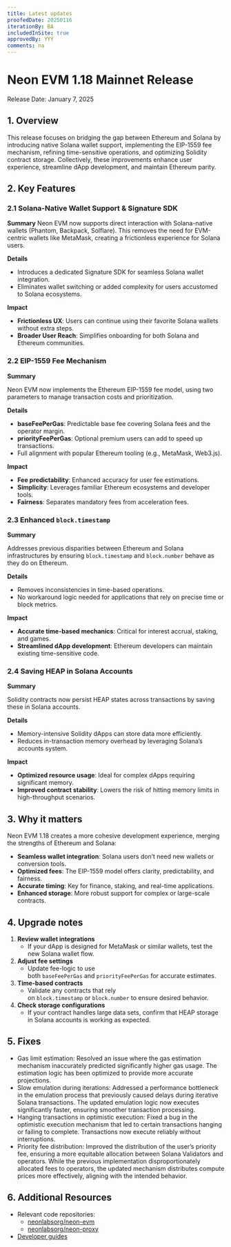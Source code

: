 ```yaml
---
title: Latest updates
proofedDate: 20250116
iterationBy: BA
includedInSite: true
approvedBy: YYY
comments: na
---
```

# Neon EVM 1.18 Mainnet Release
Release Date:   January 7, 2025

## 1. Overview

This release focuses on bridging the gap between Ethereum and Solana by introducing native Solana wallet support, implementing the EIP-1559 fee mechanism, refining time-sensitive operations, and optimizing Solidity contract storage. Collectively, these improvements enhance user experience, streamline dApp development, and maintain Ethereum parity.

## 2. Key Features

### 2.1 Solana-Native Wallet Support & Signature SDK

**Summary**
Neon EVM now supports direct interaction with Solana-native wallets (Phantom, Backpack, Solflare). This removes the need for EVM-centric wallets like MetaMask, creating a frictionless experience for Solana users.

**Details**

- Introduces a dedicated Signature SDK for seamless Solana wallet integration.
- Eliminates wallet switching or added complexity for users accustomed to Solana ecosystems.

**Impact**

- **Frictionless UX**: Users can continue using their favorite Solana wallets without extra steps.
- **Broader User Reach**: Simplifies onboarding for both Solana and Ethereum communities.

### 2.2 EIP-1559 Fee Mechanism

**Summary**

Neon EVM now implements the Ethereum EIP-1559 fee model, using two parameters to manage transaction costs and prioritization.

**Details**

- **baseFeePerGas**: Predictable base fee covering Solana fees and the operator margin.
- **priorityFeePerGas**: Optional premium users can add to speed up transactions.
- Full alignment with popular Ethereum tooling (e.g., MetaMask, Web3.js).

**Impact**

- **Fee predictability**: Enhanced accuracy for user fee estimations.
- **Simplicity**: Leverages familiar Ethereum ecosystems and developer tools.
- **Fairness**: Separates mandatory fees from acceleration fees.

### 2.3 Enhanced `block.timestamp`

**Summary**

Addresses previous disparities between Ethereum and Solana infrastructures by ensuring `block.timestamp` and `block.number` behave as they do on Ethereum.

**Details**

- Removes inconsistencies in time-based operations.
- No workaround logic needed for applications that rely on precise time or block metrics.

**Impact**

- **Accurate time-based mechanics**: Critical for interest accrual, staking, and games.
- **Streamlined dApp development**: Ethereum developers can maintain existing time-sensitive code.

### 2.4 Saving HEAP in Solana Accounts

**Summary**

Solidity contracts now persist HEAP states across transactions by saving these in Solana accounts.

**Details**

- Memory-intensive Solidity dApps can store data more efficiently.
- Reduces in-transaction memory overhead by leveraging Solana’s accounts system.

**Impact**

- **Optimized resource usage**: Ideal for complex dApps requiring significant memory.
- **Improved contract stability**: Lowers the risk of hitting memory limits in high-throughput scenarios.

## 3. Why it matters

Neon EVM 1.18 creates a more cohesive development experience, merging the strengths of Ethereum and Solana:

- **Seamless wallet integration**: Solana users don’t need new wallets or conversion tools.
- **Optimized fees**: The EIP-1559 model offers clarity, predictability, and fairness.
- **Accurate timing**: Key for finance, staking, and real-time applications.
- **Enhanced storage**: More robust support for complex or large-scale contracts.

## 4. Upgrade notes

1. **Review wallet integrations**
    - If your dApp is designed for MetaMask or similar wallets, test the new Solana wallet flow.
2. **Adjust fee settings**
    - Update fee-logic to use both `baseFeePerGas` and `priorityFeePerGas` for accurate estimates.
3. **Time-based contracts**
    - Validate any contracts that rely on `block.timestamp` or `block.number` to ensure desired behavior.
4. **Check storage configurations**
    - If your contract handles large data sets, confirm that HEAP storage in Solana accounts is working as expected.

## 5. Fixes

- Gas limit estimation: Resolved an issue where the gas estimation mechanism inaccurately predicted significantly higher gas usage. The estimation logic has been optimized to provide more accurate projections.
- Slow emulation during iterations: Addressed a performance bottleneck in the emulation process that previously caused delays during iterative Solana transactions. The updated emulation logic now executes significantly faster, ensuring smoother transaction processing.
- Hanging transactions in optimistic execution: Fixed a bug in the optimistic execution mechanism that led to certain transactions hanging or failing to complete. Transactions now execute reliably without interruptions.
- Priority fee distribution: Improved the distribution of the user’s priority fee, ensuring a more equitable allocation between Solana Validators and operators. While the previous implementation disproportionately allocated fees to operators, the updated mechanism distributes compute prices more effectively, aligning with the intended behavior.

## 6. Additional Resources

<!-- - Change logs -->
- Relevant code repositories:
    - [neonlabsorg/neon-evm](https://github.com/neonlabsorg/neon-evm/tree/v1.18.x)
    - [neonlabsorg/neon-proxy](https://github.com/neonlabsorg/neon-proxy.py/tree/v1.18.x)
- [Developer guides](https://neonevm.org/docs/developing/get-started)
